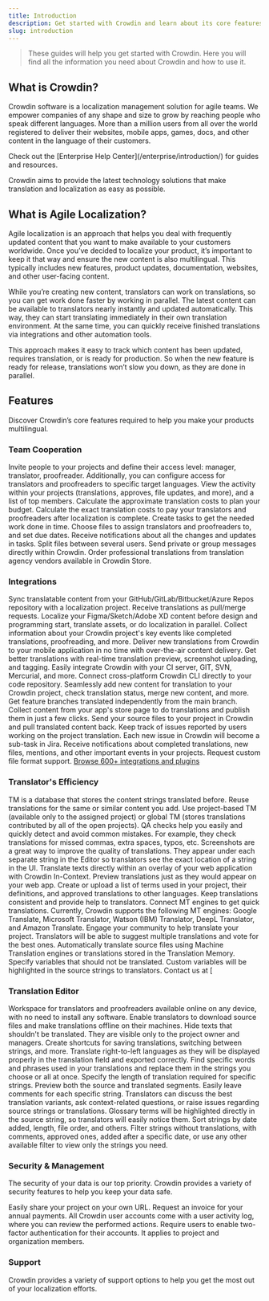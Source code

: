 ```yaml
---
title: Introduction
description: Get started with Crowdin and learn about its core features
slug: introduction
---
```



> These guides will help you get started with Crowdin. Here you will find all the information you need about Crowdin and how to use it.

## What is Crowdin?

Crowdin software is a localization management solution for agile teams. We empower companies of any shape and size to grow by reaching people who speak different languages. More than a million users from all over the world registered to deliver their websites, mobile apps, games, docs, and other content in the language of their customers.

<Aside title="Using Crowdin Enterprise?" type="tip">
  Check out the [Enterprise Help Center](/enterprise/introduction/) for guides and resources.
</Aside>

Crowdin aims to provide the latest technology solutions that make translation and localization as easy as possible.

## What is Agile Localization?

Agile localization is an approach that helps you deal with frequently updated content that you want to make available to your customers worldwide. Once you’ve decided to localize your product, it’s important to keep it that way and ensure the new content is also multilingual. This typically includes new features, product updates, documentation, websites, and other user-facing content.

While you’re creating new content, translators can work on translations, so you can get work done faster by working in parallel. The latest content can be available to translators nearly instantly and updated automatically. This way, they can start translating immediately in their own translation environment. At the same time, you can quickly receive finished translations via integrations and other automation tools.

This approach makes it easy to track which content has been updated, requires translation, or is ready for production. So when the new feature is ready for release, translations won’t slow you down, as they are done in parallel.

## Features

Discover Crowdin’s core features required to help you make your products multilingual.

### Team Cooperation

<CardGrid stagger>
  <Card title="Invite users">
    Invite people to your projects and define their access level: manager, translator, proofreader. Additionally, you can configure access for translators and proofreaders to specific target languages.
  </Card>
  <Card title="Basic reports">
    View the activity within your projects (translations, approves, file updates, and more), and a list of top members.
  </Card>
  <Card title="Advanced reports">
    Calculate the approximate translation costs to plan your budget. Calculate the exact translation costs to pay your translators and proofreaders after localization is complete.
  </Card>
  <Card title="Tasks">
    Create tasks to get the needed work done in time. Choose files to assign translators and proofreaders to, and set due dates. Receive notifications about all the changes and updates in tasks. Split files between several users.
  </Card>
  <Card title="Messages">
    Send private or group messages directly within Crowdin.
  </Card>
  <Card title="Translation vendor store">
    Order professional translations from translation agency vendors available in Crowdin Store.
  </Card>
</CardGrid>

### Integrations

<CardGrid stagger>
  <Card title="VCS">
    Sync translatable content from your GitHub/GitLab/Bitbucket/Azure Repos repository with a localization project. Receive translations as pull/merge requests.
  </Card>
  <Card title="Design">
    Localize your Figma/Sketch/Adobe XD content before design and programming start, translate assets, or do localization in parallel.
  </Card>
  <Card title="Webhooks">
    Collect information about your Crowdin project's key events like completed translations, proofreading, and more.
  </Card>
  <Card title="Mobile SDK">
    Deliver new translations from Crowdin to your mobile application in no time with over-the-air content delivery. Get better translations with real-time translation preview, screenshot uploading, and tagging.
  </Card>
  <Card title="CLI">
    Easily integrate Crowdin with your CI server, GIT, SVN, Mercurial, and more. Connect cross-platform Crowdin CLI directly to your code repository.
  </Card>
  <Card title="API">
    Seamlessly add new content for translation to your Crowdin project, check translation status, merge new content, and more.
  </Card>
  <Card title="Branches">
    Get feature branches translated independently from the main branch.
  </Card>
  <Card title="Google Play">
    Collect content from your app's store page to do translations and publish them in just a few clicks.
  </Card>
  <Card title="Android Studio/VS Code">
    Send your source files to your project in Crowdin and pull translated content back.
  </Card>
  <Card title="Jira Software">
    Keep track of issues reported by users working on the project translation. Each new issue in Crowdin will become a sub-task in Jira.
  </Card>
  <Card title="Slack">
    Receive notifications about completed translations, new files, mentions, and other important events in your projects.
  </Card>
  <Card title="Custom file formats">
    Request custom file format support.
  </Card>
  <Card title="And more">
    <a href="https://store.crowdin.com" target="_blank">Browse 600+ integrations and plugins</a>
  </Card>
</CardGrid>

### Translator's Efficiency

<CardGrid stagger>
  <Card title="Translation Memory (TM)">
    TM is a database that stores the content strings translated before. Reuse translations for the same or similar content you add. Use project-based TM (available only to the assigned project) or global TM (stores translations contributed by all of the open projects).
  </Card>
  <Card title="QA checks">
    QA checks help you easily and quickly detect and avoid common mistakes. For example, they check translations for missed commas, extra spaces, typos, etc.
  </Card>
  <Card title="Screenshots">
    Screenshots are a great way to improve the quality of translations. They appear under each separate string in the Editor so translators see the exact location of a string in the UI.
  </Card>
  <Card title="In-Context Visual Editor">
    Translate texts directly within an overlay of your web application with Crowdin In-Context. Preview translations just as they would appear on your web app.
  </Card>
  <Card title="Glossary">
    Create or upload a list of terms used in your project, their definitions, and approved translations to other languages. Keep translations consistent and provide help to translators.
  </Card>
  <Card title="Machine Translations">
    Connect MT engines to get quick translations. Currently, Crowdin supports the following MT engines: Google Translate, Microsoft Translator, Watson (IBM) Translator, DeepL Translator, and Amazon Translate.
  </Card>
  <Card title="Crowdsourcing">
    Engage your community to help translate your project. Translators will be able to suggest multiple translations and vote for the best ones.
  </Card>
  <Card title="Pre-translation">
    Automatically translate source files using Machine Translation engines or translations stored in the Translation Memory.
  </Card>
  <Card title="Custom Variables">
    Specify variables that should not be translated. Custom variables will be highlighted in the source strings to translators. Contact us at [
  </Card>
</CardGrid>

### Translation Editor

<CardGrid stagger>
  <Card title="Online Editor">
    Workspace for translators and proofreaders available online on any device, with no need to install any software.
  </Card>
  <Card title="Offline translation">
    Enable translators to download source files and make translations offline on their machines.
  </Card>
  <Card title="Hidden text">
    Hide texts that shouldn't be translated. They are visible only to the project owner and managers.
  </Card>
  <Card title="Customizable keyboard shortcuts">
    Create shortcuts for saving translations, switching between strings, and more.
  </Card>
  <Card title="Support for right-to-left languages">
    Translate right-to-left languages as they will be displayed properly in the translation field and exported correctly.
  </Card>
  <Card title="Search and replace">
    Find specific words and phrases used in your translations and replace them in the strings you choose or all at once.
  </Card>
  <Card title="Control over the length of the target segment">
    Specify the length of translation required for specific strings.
  </Card>
  <Card title="Preview for over 40 file formats">
    Preview both the source and translated segments.
  </Card>
  <Card title="Comments and issues">
    Easily leave comments for each specific string. Translators can discuss the best translation variants, ask context-related questions, or raise issues regarding source strings or translations.
  </Card>
  <Card title="Glossary highlight">
    Glossary terms will be highlighted directly in the source string, so translators will easily notice them.
  </Card>
  <Card title="Filtering options">
    Sort strings by date added, length, file order, and others. Filter strings without translations, with comments, approved ones, added after a specific date, or use any other available filter to view only the strings you need.
  </Card>
</CardGrid>

### Security & Management

The security of your data is our top priority. Crowdin provides a variety of security features to help you keep your data safe.

<CardGrid stagger>
  <Card title="Custom domain name">
    Easily share your project on your own URL.
  </Card>
  <Card title="Invoice billing">
    Request an invoice for your annual payments.
  </Card>
  <Card title="Security log">
    All Crowdin user accounts come with a user activity log, where you can review the performed actions.
  </Card>
  <Card title="Required two-factor authentication">
    Require users to enable two-factor authentication for their accounts. It applies to project and organization members.
  </Card>
</CardGrid>

### Support

Crowdin provides a variety of support options to help you get the most out of your localization efforts.

<CardGrid>
  <LinkCard
    title="Community Forum"
    description="Join the Crowdin Community Forum to discuss or browse the existing topics."
    href="https://community.crowdin.com/"
  />
  <LinkCard
    title="Email and chat support"
    description="Need help finding the answers in our Knowledge Base? Get in touch with us!"
    href="https://crowdin.com/contacts"
  />
  <LinkCard
    title="Crowdin Resources"
    description="Get industry insights, practical tips, and draw inspiration. We prepared webinars, e-books, and other content for you."
    href="https://crowdin.com/localization-best-practices"
  />
  <LinkCard
    title="Feature Request"
    description="Have an idea for a new feature or improvement? Share it with us!"
    href="https://crowdin.com/feature-request"
  />
</CardGrid>

<LinkCard
  title="Additional Support Services"
  description="Need help with translations, project setup, or other services? Check out our additional support services."
  href="/additional-support-services/"
/>
